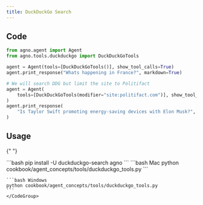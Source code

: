 ```yaml
---
title: DuckDuckGo Search
---
```


## Code

```python cookbook/agent_concepts/tools/duckduckgo_tools.py
from agno.agent import Agent
from agno.tools.duckduckgo import DuckDuckGoTools

agent = Agent(tools=[DuckDuckGoTools()], show_tool_calls=True)
agent.print_response("Whats happening in France?", markdown=True)

# We will search DDG but limit the site to Politifact
agent = Agent(
    tools=[DuckDuckGoTools(modifier="site:politifact.com")], show_tool_calls=True
)
agent.print_response(
    "Is Taylor Swift promoting energy-saving devices with Elon Musk?", markdown=False
)
```

## Usage

<Steps>
  <Snippet file="create-venv-step.mdx" />

{" "}

<Step title="Install libraries">
  ```bash pip install -U duckduckgo-search agno ```
</Step>

  <Step title="Run Agent">
    <CodeGroup>
    ```bash Mac
    python cookbook/agent_concepts/tools/duckduckgo_tools.py
    ```

    ```bash Windows
    python cookbook/agent_concepts/tools/duckduckgo_tools.py
    ```
    </CodeGroup>

  </Step>
</Steps>
